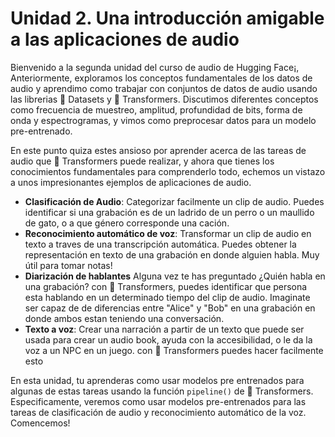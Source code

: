 # Unidad 2. Una introducción amigable a las aplicaciones de audio

Bienvenido a la segunda unidad del curso de audio de Hugging Face¡, Anteriormente, exploramos los conceptos fundamentales
de los datos de audio y aprendimo como trabajar con conjuntos de datos de audio usando las librerias 🤗 Datasets y 🤗 Transformers.
Discutimos diferentes conceptos como frecuencia de muestreo, amplitud, profundidad de bits, forma de onda y espectrogramas, y vimos
como preprocesar datos para un modelo pre-entrenado.

En este punto quiza estes ansioso por aprender acerca de las tareas de audio que 🤗 Transformers puede realizar, y ahora que tienes
los conocimientos fundamentales para comprenderlo todo, echemos un vistazo a unos impresionantes ejemplos de aplicaciones de audio.

* **Clasificación de Audio**: Categorizar facilmente un clip de audio. Puedes identificar si una grabación es de un ladrido de un perro 
o un maullido de gato, o a que género corresponde una cación.
* **Reconocimiento automático de voz**: Transformar un clip de audio en texto a traves de una transcripción automática. Puedes obtener
la representación en texto de una grabación en donde alguien habla. Muy útil para tomar notas!
* **Diarización de hablantes** Alguna vez te has preguntado ¿Quién habla en una grabación? con 🤗 Transformers, puedes identificar 
que persona esta hablando en un determinado tiempo del clip de audio. Imaginate ser capaz de de diferencias entre "Alice" y "Bob"
en una grabación en donde ambos estan teniendo una conversación.
* **Texto a voz**: Crear una narración a partir de un texto que puede ser usada para crear un audio book, ayuda con la accesibilidad, 
o le da la voz a un NPC en un juego. con 🤗 Transformers puedes hacer facilmente esto

En esta unidad, tu aprenderas como usar modelos pre entrenados para algunas de estas tareas usando la función `pipeline()` de 🤗 Transformers.
Especificamente, veremos como usar modelos pre-entrenados para las tareas de clasificación de audio y reconocimiento automático de la voz. 
Comencemos!


